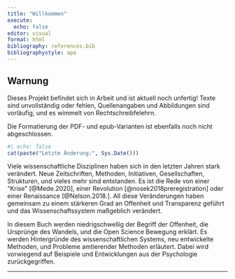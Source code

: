 ```yaml
---
title: "Willkommen"
execute:
  echo: false
editor: visual
format: html
bibliography: references.bib
bibliographystyle: apa
---
```


::: callout-caution
## Warnung

Dieses Projekt befindet sich in Arbeit und ist aktuell noch unfertig! Texte sind unvollständig oder fehlen, Quellenangaben und Abbildungen sind vorläufig, und es wimmelt von Rechtschreibfelehrn.

Die Formatierung der PDF- und epub-Varianten ist ebenfalls noch nicht abgeschlossen.

```r
#| echo: false
cat(paste("Letzte Änderung:", Sys.Date()))
```
:::

Viele wissenschaftliche Disziplinen haben sich in den letzten Jahren stark verändert. Neue Zeitschriften, Methoden, Initiativen, Gesellschaften, Strukturen, und vieles mehr sind entstanden. Es ist die Rede von einer "Krise" [@Mede.2020], einer Revolution [@nosek2018preregistration] oder einer Renaissance [@Nelson.2018.]. All diese Veränderungen haben gemeinsam zu einem stärkeren Grad an Offenheit und Transparenz geführt und das Wissenschaftssystem maßgeblich verändert.

In diesem Buch werden niedrigschwellig der Begriff der Offenheit, die Ursprünge des Wandels, und die Open Science Bewegung erklärt. Es werden Hintergründe des wissenschaftlichen Systems, neu entwickelte Methoden, und Probleme amtierender Methoden erläutert. Dabei wird vorwiegend auf Beispiele und Entwicklungen aus der Psychologie zurückgegriffen.

------------------------------------------------------------------------
